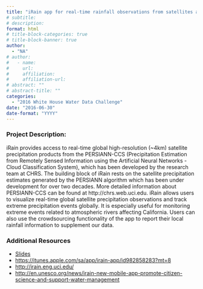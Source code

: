 ```yaml
---
title: "iRain app for real-time rainfall observations from satellites and crowdsourcing"
# subtitle: 
# description: 
format: html
# title-block-categories: true
# title-block-banner: true
author: 
  - "NA"
# author:
#   - name: 
#     url: 
#     affiliation: 
#     affiliation-url:
# abstract: ""
# abstract-title: ""
categories: 
  - "2016 White House Water Data Challenge"
date: "2016-06-30"
date-format: "YYYY"
---
```


<!-- COMMENT
## params_NOTUSED-proj_title

#### Year: params_NOTUSED-year

#### Topics: params_NOTUSED-topics

#### Awards: params_NOTUSED-awards

#### Team Members: params_NOTUSED-team_members
UNCOMMENT -->

### Project Description:

iRain provides access to real-time global high-resolution (~4km) satellite precipitation products from the PERSIANN-CCS (Precipitation Estimation from Remotely Sensed Information using the Artificial Neural Networks - Cloud Classification System), which has been developed by the research team at CHRS. The building block of iRain rests on the satellite precipitation estimates generated by the PERSIANN algorithm which has been under development for over two decades. More detailed information about PERSIANN-CCS can be found at http://chrs.web.uci.edu. 
 iRain allows users to visualize real-time global satellite precipitation observations and track extreme precipitation events globally. It is especially useful for monitoring extreme events related to atmospheric rivers affecting California. Users can also use the crowdsourcing functionality of the app to report their local rainfall information to supplement our data.

### Additional Resources

- [Slides](https://drive.google.com/file/d/0B_SI-qUI02kYZ0YwZzJnMU1Bdk0/view?usp=sharing)
- <https://itunes.apple.com/sa/app/irain-app/id982858283?mt=8>
- <http://irain.eng.uci.edu/>
- <http://en.unesco.org/news/irain-new-mobile-app-promote-citizen-science-and-support-water-management>
